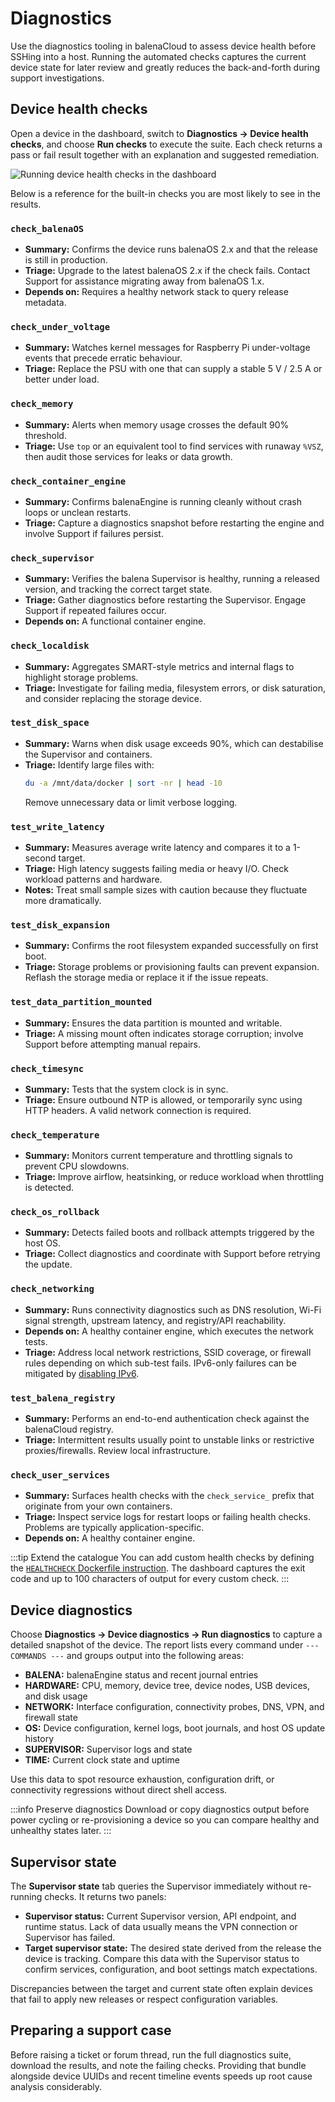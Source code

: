 # Diagnostics

Use the diagnostics tooling in balenaCloud to assess device health before SSHing into a host. Running the automated checks captures the current device state for later review and greatly reduces the back-and-forth during support investigations.

## Device health checks

Open a device in the dashboard, switch to **Diagnostics → Device health checks**, and choose **Run checks** to execute the suite. Each check returns a pass or fail result together with an explanation and suggested remediation.

![Running device health checks in the dashboard](https://user-images.githubusercontent.com/22801822/154141814-6953717d-f90a-456b-ad51-474b14dcc5e9.png)

Below is a reference for the built-in checks you are most likely to see in the results.

### `check_balenaOS`
- **Summary:** Confirms the device runs balenaOS 2.x and that the release is still in production.
- **Triage:** Upgrade to the latest balenaOS 2.x if the check fails. Contact Support for assistance migrating away from balenaOS 1.x.
- **Depends on:** Requires a healthy network stack to query release metadata.

### `check_under_voltage`
- **Summary:** Watches kernel messages for Raspberry Pi under-voltage events that precede erratic behaviour.
- **Triage:** Replace the PSU with one that can supply a stable 5 V / 2.5 A or better under load.

### `check_memory`
- **Summary:** Alerts when memory usage crosses the default 90% threshold.
- **Triage:** Use `top` or an equivalent tool to find services with runaway `%VSZ`, then audit those services for leaks or data growth.

### `check_container_engine`
- **Summary:** Confirms balenaEngine is running cleanly without crash loops or unclean restarts.
- **Triage:** Capture a diagnostics snapshot before restarting the engine and involve Support if failures persist.

### `check_supervisor`
- **Summary:** Verifies the balena Supervisor is healthy, running a released version, and tracking the correct target state.
- **Triage:** Gather diagnostics before restarting the Supervisor. Engage Support if repeated failures occur.
- **Depends on:** A functional container engine.

### `check_localdisk`
- **Summary:** Aggregates SMART-style metrics and internal flags to highlight storage problems.
- **Triage:** Investigate for failing media, filesystem errors, or disk saturation, and consider replacing the storage device.

### `test_disk_space`
- **Summary:** Warns when disk usage exceeds 90%, which can destabilise the Supervisor and containers.
- **Triage:** Identify large files with:
  ```sh
  du -a /mnt/data/docker | sort -nr | head -10
  ```
  Remove unnecessary data or limit verbose logging.

### `test_write_latency`
- **Summary:** Measures average write latency and compares it to a 1-second target.
- **Triage:** High latency suggests failing media or heavy I/O. Check workload patterns and hardware.
- **Notes:** Treat small sample sizes with caution because they fluctuate more dramatically.

### `test_disk_expansion`
- **Summary:** Confirms the root filesystem expanded successfully on first boot.
- **Triage:** Storage problems or provisioning faults can prevent expansion. Reflash the storage media or replace it if the issue repeats.

### `test_data_partition_mounted`
- **Summary:** Ensures the data partition is mounted and writable.
- **Triage:** A missing mount often indicates storage corruption; involve Support before attempting manual repairs.

### `check_timesync`
- **Summary:** Tests that the system clock is in sync.
- **Triage:** Ensure outbound NTP is allowed, or temporarily sync using HTTP headers. A valid network connection is required.

### `check_temperature`
- **Summary:** Monitors current temperature and throttling signals to prevent CPU slowdowns.
- **Triage:** Improve airflow, heatsinking, or reduce workload when throttling is detected.

### `check_os_rollback`
- **Summary:** Detects failed boots and rollback attempts triggered by the host OS.
- **Triage:** Collect diagnostics and coordinate with Support before retrying the update.

### `check_networking`
- **Summary:** Runs connectivity diagnostics such as DNS resolution, Wi-Fi signal strength, upstream latency, and registry/API reachability.
- **Depends on:** A healthy container engine, which executes the network tests.
- **Triage:** Address local network restrictions, SSID coverage, or firewall rules depending on which sub-test fails. IPv6-only failures can be mitigated by [disabling IPv6](https://www.balena.io/docs/reference/OS/network/2.x/#disable-ipv6).

### `test_balena_registry`
- **Summary:** Performs an end-to-end authentication check against the balenaCloud registry.
- **Triage:** Intermittent results usually point to unstable links or restrictive proxies/firewalls. Review local infrastructure.

### `check_user_services`
- **Summary:** Surfaces health checks with the `check_service_` prefix that originate from your own containers.
- **Triage:** Inspect service logs for restart loops or failing health checks. Problems are typically application-specific.
- **Depends on:** A healthy container engine.

:::tip Extend the catalogue
You can add custom health checks by defining the [`HEALTHCHECK` Dockerfile instruction](https://docs.docker.com/engine/reference/builder/#healthcheck). The dashboard captures the exit code and up to 100 characters of output for every custom check.
:::

## Device diagnostics

Choose **Diagnostics → Device diagnostics → Run diagnostics** to capture a detailed snapshot of the device. The report lists every command under `--- COMMANDS ---` and groups output into the following areas:

- **BALENA:** balenaEngine status and recent journal entries
- **HARDWARE:** CPU, memory, device tree, device nodes, USB devices, and disk usage
- **NETWORK:** Interface configuration, connectivity probes, DNS, VPN, and firewall state
- **OS:** Device configuration, kernel logs, boot journals, and host OS update history
- **SUPERVISOR:** Supervisor logs and state
- **TIME:** Current clock state and uptime

Use this data to spot resource exhaustion, configuration drift, or connectivity regressions without direct shell access.

:::info Preserve diagnostics
Download or copy diagnostics output before power cycling or re-provisioning a device so you can compare healthy and unhealthy states later.
:::

## Supervisor state

The **Supervisor state** tab queries the Supervisor immediately without re-running checks. It returns two panels:

- **Supervisor status:** Current Supervisor version, API endpoint, and runtime status. Lack of data usually means the VPN connection or Supervisor has failed.
- **Target supervisor state:** The desired state derived from the release the device is tracking. Compare this data with the Supervisor status to confirm services, configuration, and boot settings match expectations.

Discrepancies between the target and current state often explain devices that fail to apply new releases or respect configuration variables.

## Preparing a support case

Before raising a ticket or forum thread, run the full diagnostics suite, download the results, and note the failing checks. Providing that bundle alongside device UUIDs and recent timeline events speeds up root cause analysis considerably.
